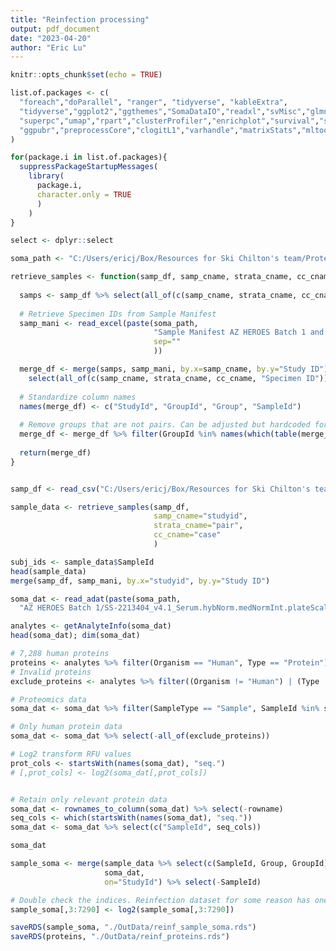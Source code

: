 ```yaml
---
title: "Reinfection processing"
output: pdf_document
date: "2023-04-20"
author: "Eric Lu"
---
```


```r
knitr::opts_chunk$set(echo = TRUE)

list.of.packages <- c(
  "foreach","doParallel", "ranger", "tidyverse", "kableExtra",
  "tidyverse","ggplot2","ggthemes","SomaDataIO","readxl","svMisc","glmnet","MASS",
  "superpc","umap","rpart","clusterProfiler","enrichplot","survival","sva","caret",
  "ggpubr","preprocessCore","clogitL1","varhandle","matrixStats","mltools","lme4","lmerTest"
)

for(package.i in list.of.packages){
  suppressPackageStartupMessages(
    library(
      package.i,
      character.only = TRUE
      )
    )
}

select <- dplyr::select

soma_path <- "C:/Users/ericj/Box/Resources for Ski Chilton's team/Proteomics Data from SOMAScan/"
```

```r
retrieve_samples <- function(samp_df, samp_cname, strata_cname, cc_cname){
  
  samps <- samp_df %>% select(all_of(c(samp_cname, strata_cname, cc_cname)))
  
  # Retrieve Specimen IDs from Sample Manifest
  samp_mani <- read_excel(paste(soma_path,
                                "Sample Manifest AZ HEROES Batch 1 and 2.xlsx",
                                sep=""
                                ))

  merge_df <- merge(samps, samp_mani, by.x=samp_cname, by.y="Study ID") %>%
    select(all_of(c(samp_cname, strata_cname, cc_cname, "Specimen ID")))
  
  # Standardize column names
  names(merge_df) <- c("StudyId", "GroupId", "Group", "SampleId")
  
  # Remove groups that are not pairs. Can be adjusted but hardcoded for now
  merge_df <- merge_df %>% filter(GroupId %in% names(which(table(merge_df$GroupId) == 2)))
  
  return(merge_df)
}


samp_df <- read_csv("C:/Users/ericj/Box/Resources for Ski Chilton's team/Proteomics & Reinfection/Reinfection_Proteomic_MatchUpdate_2023-04-19.csv")

sample_data <- retrieve_samples(samp_df,
                                samp_cname="studyid",
                                strata_cname="pair",
                                cc_cname="case"
                                )

subj_ids <- sample_data$SampleId
head(sample_data)
merge(samp_df, samp_mani, by.x="studyid", by.y="Study ID")

soma_dat <- read_adat(paste(soma_path,
  "AZ HEROES Batch 1/SS-2213404_v4.1_Serum.hybNorm.medNormInt.plateScale.calibration.anmlQC.qcCheck.anmlSMP.adat", sep=""))

analytes <- getAnalyteInfo(soma_dat)
head(soma_dat); dim(soma_dat)
```

```r
# 7,288 human proteins
proteins <- analytes %>% filter(Organism == "Human", Type == "Protein")  
# Invalid proteins
exclude_proteins <- analytes %>% filter((Organism != "Human") | (Type != "Protein")) %>% pull(AptName)

# Proteomics data
soma_dat <- soma_dat %>% filter(SampleType == "Sample", SampleId %in% subj_ids)

# Only human protein data
soma_dat <- soma_dat %>% select(-all_of(exclude_proteins))

# Log2 transform RFU values
prot_cols <- startsWith(names(soma_dat), "seq.")
# [,prot_cols] <- log2(soma_dat[,prot_cols])


# Retain only relevant protein data
soma_dat <- rownames_to_column(soma_dat) %>% select(-rowname)
seq_cols <- which(startsWith(names(soma_dat), "seq."))
soma_dat <- soma_dat %>% select(c("SampleId", seq_cols))

soma_dat
```

```r
sample_soma <- merge(sample_data %>% select(c(SampleId, Group, GroupId)),
                     soma_dat,
                     on="StudyId") %>% select(-SampleId)

# Double check the indices. Reinfection dataset for some reason has one less protein and may start at a different index.
sample_soma[,3:7290] <- log2(sample_soma[,3:7290])

saveRDS(sample_soma, "./OutData/reinf_sample_soma.rds")
saveRDS(proteins, "./OutData/reinf_proteins.rds")
```

